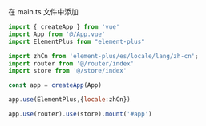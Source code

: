 在 main.ts 文件中添加

```js
import { createApp } from 'vue'
import App from '@/App.vue'
import ElementPlus from "element-plus"

import zhCn from 'element-plus/es/locale/lang/zh-cn';
import router from '@/router/index'
import store from '@/store/index'

const app = createApp(App)

app.use(ElementPlus,{locale:zhCn})

app.use(router).use(store).mount('#app')

```